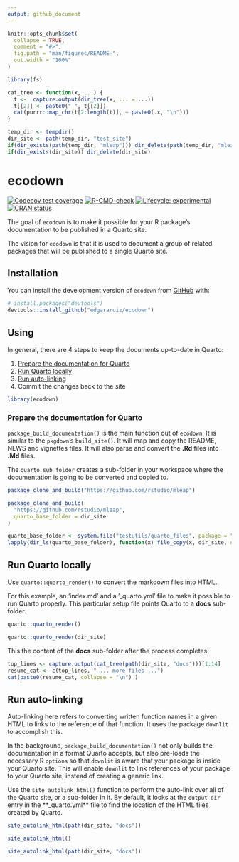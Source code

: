 ```yaml
---
output: github_document
---
```


<!-- README.md is generated from README.Rmd. Please edit that file -->

```r
knitr::opts_chunk$set(
  collapse = TRUE,
  comment = "#>",
  fig.path = "man/figures/README-",
  out.width = "100%"
)

library(fs)

cat_tree <- function(x, ...) {
  t <-  capture.output(dir_tree(x, ... = ...))
  t[[2]] <- paste0(" ", t[[2]])
  cat(purrr::map_chr(t[2:length(t)], ~ paste0(.x, "\n")))  
}

temp_dir <- tempdir()
dir_site <- path(temp_dir, "test_site")
if(dir_exists(path(temp_dir, "mleap"))) dir_delete(path(temp_dir, "mleap"))
if(dir_exists(dir_site)) dir_delete(dir_site)
```

# ecodown

<!-- badges: start -->
[![Codecov test coverage](https://codecov.io/gh/edgararuiz/ecodown/branch/main/graph/badge.svg)](https://app.codecov.io/gh/edgararuiz/ecodown?branch=main)
[![R-CMD-check](https://github.com/edgararuiz/ecodown/workflows/R-CMD-check/badge.svg)](https://github.com/edgararuiz/ecodown/actions)
[![Lifecycle: experimental](https://img.shields.io/badge/lifecycle-experimental-orange.svg)](https://lifecycle.r-lib.org/articles/stages.html#experimental)
[![CRAN status](https://www.r-pkg.org/badges/version/ecodown)](https://CRAN.R-project.org/package=ecodown)
<!-- badges: end -->

The goal of `ecodown` is to make it possible for your R package's documentation to
be published in a Quarto site.  

The vision for `ecodown` is that it is used to document a group of related packages
that will be published to a single Quarto site.  

## Installation

You can install the development version of `ecodown` from [GitHub](https://github.com/) with:

``` r
# install.packages("devtools")
devtools::install_github("edgararuiz/ecodown")
```

## Using 

In general, there are 4 steps to keep the documents up-to-date in Quarto:

1. [Prepare the documentation for Quarto](#prepare-the-documentation-for-quarto)
1. [Run Quarto locally](#run-quarto-locally)
1. [Run auto-linking](#run-auto-linking)
1. Commit the changes back to the site


```r
library(ecodown)
```
 
### Prepare the documentation for Quarto

`package_build_documentation()` is the main function out of `ecodown`. It is 
similar to the `pkgdown`'s `build_site()`.  It will map and copy the README, 
NEWS and vignettes files. It will also parse and convert the **.Rd** files into 
**.Md** files.  

The `quarto_sub_folder` creates a sub-folder in your workspace where the 
documentation is going to be converted and copied to.

```r
package_clone_and_build("https://github.com/rstudio/mleap")
```

```r
package_clone_and_build(
  "https://github.com/rstudio/mleap",
  quarto_base_folder = dir_site
)
```

```r
quarto_base_folder <- system.file("testutils/quarto_files", package = "ecodown")
lapply(dir_ls(quarto_base_folder), function(x) file_copy(x, dir_site, overwrite = TRUE))
```

## Run Quarto locally

Use `quarto::quarto_render()` to convert the markdown files into HTML. 

For this example, an 'index.md' and a '_quarto.yml' file to make it possible to 
run Quarto properly.  This particular setup file points Quarto to a **docs** 
sub-folder.

```r
quarto::quarto_render()
```

```r
quarto::quarto_render(dir_site)
```

This the content of the **docs** sub-folder after the process completes:

```r
top_lines <- capture.output(cat_tree(path(dir_site, "docs")))[1:14]
resume_cat <- c(top_lines, " ... more files ...")
cat(paste0(resume_cat, collapse = "\n") )
```

## Run auto-linking

Auto-linking here refers to converting written function names in a given HTML
to links to the reference of that function.  It uses the package `downlit` to 
accomplish this.

In the background, `package_build_documentation()` not only builds the documentation
in a format Quarto accepts, but also pre-loads the necessary R `options` so that
`downlit` is aware that your package is inside your Quarto site.  This will enable
`downlit` to link references of your package to your Quarto site, instead of 
creating a generic link. 

Use the `site_autolink_html()` function to perform the auto-link over all of the
Quarto site, or a sub-folder in it.  By default, it looks at the `output-dir` entry
in the **_quarto.yml** file to find the location of the HTML files created by
Quarto.

```r
site_autolink_html(path(dir_site, "docs"))
```

```r
site_autolink_html()
```


```r
site_autolink_html(path(dir_site, "docs"))
```


